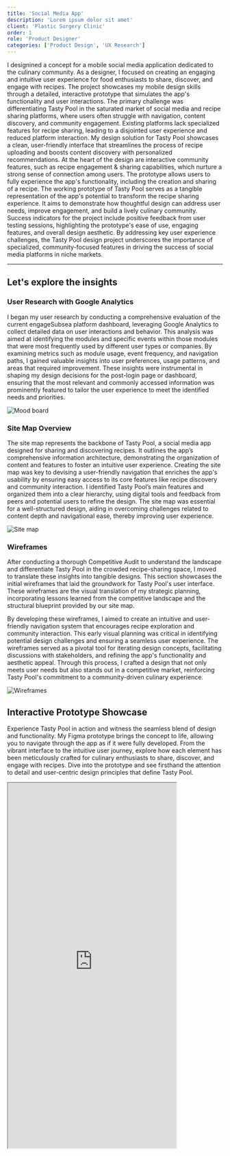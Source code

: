 ```yaml
---
title: 'Social Media App'
description: 'Lorem ipsum dolor sit amet'
client: 'Plastic Surgery Clinic'
order: 1
role: 'Product Designer'
categories: ['Product Design', 'UX Research']
---
```



<LeftHeader header="Project Overview">
  I designined a concept for a mobile social media application dedicated to the
  culinary community. As a designer, I focused on creating an engaging and
  intuitive user experience for food enthusiasts to share, discover, and engage
  with recipes. The project showcases my mobile design skills through a
  detailed, interactive prototype that simulates the app's functionality and
  user interactions.
</LeftHeader>

<LeftHeader header="Challenge">
  The primary challenge was differentiating Tasty Pool in the saturated market
  of social media and recipe sharing platforms, where users often struggle with
  navigation, content discovery, and community engagement. Existing platforms
  lack specialized features for recipe sharing, leading to a disjointed user
  experience and reduced platform interaction.
</LeftHeader>

<LeftHeader header="Proposed Solution">
  My design solution for Tasty Pool showcases a clean, user-friendly interface
  that streamlines the process of recipe uploading and boosts content discovery
  with personalized recommendations. At the heart of the design are interactive
  community features, such as recipe engagement & sharing capabilities, which
  nurture a strong sense of connection among users. The prototype allows users
  to fully experience the app's functionality, including the creation and
  sharing of a recipe.
</LeftHeader>

<LeftHeader header="Impact">
  The working prototype of Tasty Pool serves as a tangible representation of the
  app's potential to transform the recipe sharing experience. It aims to
  demonstrate how thoughtful design can address user needs, improve engagement,
  and build a lively culinary community. Success indicators for the project
  include positive feedback from user testing sessions, highlighting the
  prototype's ease of use, engaging features, and overall design aesthetic. By
  addressing key user experience challenges, the Tasty Pool design project
  underscores the importance of specialized, community-focused features in
  driving the success of social media platforms in niche markets.
</LeftHeader>

---

## Let's explore the insights

### User Research with Google Analytics

I began my user research by conducting a comprehensive evaluation of the current engageSubsea platform dashboard, leveraging Google Analytics to collect detailed data on user interactions and behavior. This analysis was aimed at identifying the modules and specific events within those modules that were most frequently used by different user types or companies. By examining metrics such as module usage, event frequency, and navigation paths, I gained valuable insights into user preferences, usage patterns, and areas that required improvement. These insights were instrumental in shaping my design decisions for the post-login page or dashboard, ensuring that the most relevant and commonly accessed information was prominently featured to tailor the user experience to meet the identified needs and priorities.

<Image
  class="m-auto h-auto w-auto max-w-full"
  format="webp"
  src={moodBoardPng}
  quality="max"
  alt="Mood board"
/>

<div class="py-4" />

### Site Map Overview

The site map represents the backbone of Tasty Pool, a social media app designed for sharing and discovering recipes. It outlines the app’s comprehensive information architecture, demonstrating the organization of content and features to foster an intuitive user experience. Creating the site map was key to devising a user-friendly navigation that enriches the app's usability by ensuring easy access to its core features like recipe discovery and community interaction. I identified Tasty Pool’s main features and organized them into a clear hierarchy, using digital tools and feedback from peers and potential users to refine the design. The site map was essential for a well-structured design, aiding in overcoming challenges related to content depth and navigational ease, thereby improving user experience.

<Image
  class="m-auto h-auto w-auto max-w-full"
  format="webp"
  src={siteMapPng}
  quality="max"
  alt="Site map"
/>

### Wireframes

After conducting a thorough Competitive Audit to understand the landscape and differentiate Tasty Pool in the crowded recipe-sharing space, I moved to translate these insights into tangible designs. This section showcases the initial wireframes that laid the groundwork for Tasty Pool's user interface. These wireframes are the visual translation of my strategic planning, incorporating lessons learned from the competitive landscape and the structural blueprint provided by our site map.

By developing these wireframes, I aimed to create an intuitive and user-friendly navigation system that encourages recipe exploration and community interaction. This early visual planning was critical in identifying potential design challenges and ensuring a seamless user experience. The wireframes served as a pivotal tool for iterating design concepts, facilitating discussions with stakeholders, and refining the app's functionality and aesthetic appeal. Through this process, I crafted a design that not only meets user needs but also stands out in a competitive market, reinforcing Tasty Pool's commitment to a community-driven culinary experience.

<Image
  class="m-auto h-auto w-auto max-w-full"
  format="webp"
  src={wireframesPng}
  quality="max"
  alt="Wireframes"
/>

<div class="py-4" />

## Interactive Prototype Showcase

Experience Tasty Pool in action and witness the seamless blend of design and functionality. My Figma prototype brings the concept to life, allowing you to navigate through the app as if it were fully developed. From the vibrant interface to the intuitive user journey, explore how each element has been meticulously crafted for culinary enthusiasts to share, discover, and engage with recipes. Dive into the prototype and see firsthand the attention to detail and user-centric design principles that define Tasty Pool.

<iframe
  class="m-auto aspect-[19.5_/_9]"
  width="393"
  height="852"
  src="https://www.figma.com/embed?embed_host=share&url=https%3A%2F%2Fwww.figma.com%2Fproto%2Fk45a5K7BgWgChs1zJXUYDn%2FTasty-Pool%3Ftype%3Ddesign%26node-id%3D64-16309%26t%3D0nOH0qqVtoSxHPR3-1%26scaling%3Dscale-down%26page-id%3D0%253A4%26starting-point-node-id%3D64%253A16309%26mode%3Ddesign"
  allowfullscreen></iframe>
